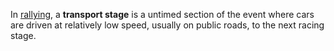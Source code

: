 <!-- Please do not remove or change this AfD message until the issue is settled -->
{{AfDM|page=Transport stage|date=2007 November 29|substed=yes}}
<!-- For administrator use only: {{oldafdfull|page=Transport stage|date=29 November 2007|result='''keep'''}} -->
<!-- End of AfD message, feel free to edit beyond this point -->

In [[rallying]], a '''transport stage''' is a untimed section of the event where cars are driven at relatively low speed, usually on public roads, to the next racing stage.
{{stub}}
